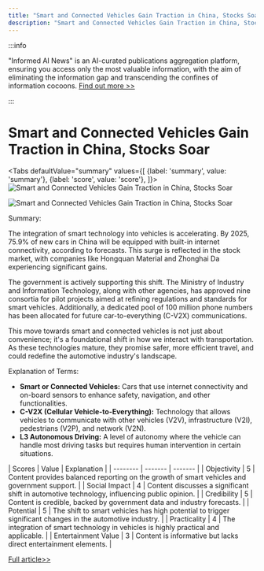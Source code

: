 ```yaml
---
title: "Smart and Connected Vehicles Gain Traction in China, Stocks Soar"
description: "Smart and Connected Vehicles Gain Traction in China, Stocks Soar"
---
```



:::info

"Informed AI News" is an AI-curated publications aggregation platform, ensuring you access only the most valuable information, with the aim of eliminating the information gap and transcending the confines of information cocoons.  [Find out more >>](/docs/guides)

:::

# Smart and Connected Vehicles Gain Traction in China, Stocks Soar


<Tabs
	defaultValue="summary"
	values={[
	{label: 'summary', value: 'summary'},
	{label: 'score', value: 'score'},
]}>
<TabItem value="summary">
<img
  src="https://image.informedainews.com/2024/06/06/AI-QRu-1717673900-0.jpg"
  alt="Smart and Connected Vehicles Gain Traction in China, Stocks Soar"
/>

<img
  src="https://image.informedainews.com/2024/06/06/AI-tYP-1717673900-1.jpg"
  alt="Smart and Connected Vehicles Gain Traction in China, Stocks Soar"
/>



Summary:

The integration of smart technology into vehicles is accelerating. By 2025, 75.9% of new cars in China will be equipped with built-in internet connectivity, according to forecasts. This surge is reflected in the stock market, with companies like Hongquan Material and Zhonghai Da experiencing significant gains.

The government is actively supporting this shift. The Ministry of Industry and Information Technology, along with other agencies, has approved nine consortia for pilot projects aimed at refining regulations and standards for smart vehicles. Additionally, a dedicated pool of 100 million phone numbers has been allocated for future car-to-everything (C-V2X) communications.

This move towards smart and connected vehicles is not just about convenience; it's a foundational shift in how we interact with transportation. As these technologies mature, they promise safer, more efficient travel, and could redefine the automotive industry's landscape.

Explanation of Terms:

- **Smart or Connected Vehicles:** Cars that use internet connectivity and on-board sensors to enhance safety, navigation, and other functionalities.
- **C-V2X (Cellular Vehicle-to-Everything):** Technology that allows vehicles to communicate with other vehicles (V2V), infrastructure (V2I), pedestrians (V2P), and network (V2N).
- **L3 Autonomous Driving:** A level of autonomy where the vehicle can handle most driving tasks but requires human intervention in certain situations.
</TabItem>
<TabItem value="score">
	| Scores     | Value   | Explanation |
	| -------- | ------- | ------- |
	| Objectivity  | 5    | Content provides balanced reporting on the growth of smart vehicles and government support.    |
	| Social Impact | 4     | Content discusses a significant shift in automotive technology, influencing public opinion.    |
	| Credibility    | 5    | Content is credible, backed by government data and industry forecasts.    |
	| Potential    | 5    | The shift to smart vehicles has high potential to trigger significant changes in the automotive industry.    |
	| Practicality    | 4    | The integration of smart technology in vehicles is highly practical and applicable.    |
	| Entertainment Value    | 3    | Content is informative but lacks direct entertainment elements.    |
</TabItem>
</Tabs>

[Full article>>](https://www.yicai.com/news/102138209.html)
